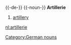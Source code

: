 {{-de-}}
{{-noun-}}
'''Artillerie''' {{f}}
# [[artillery]]

[[Category:German nouns]]

[[nl:artillerie]]